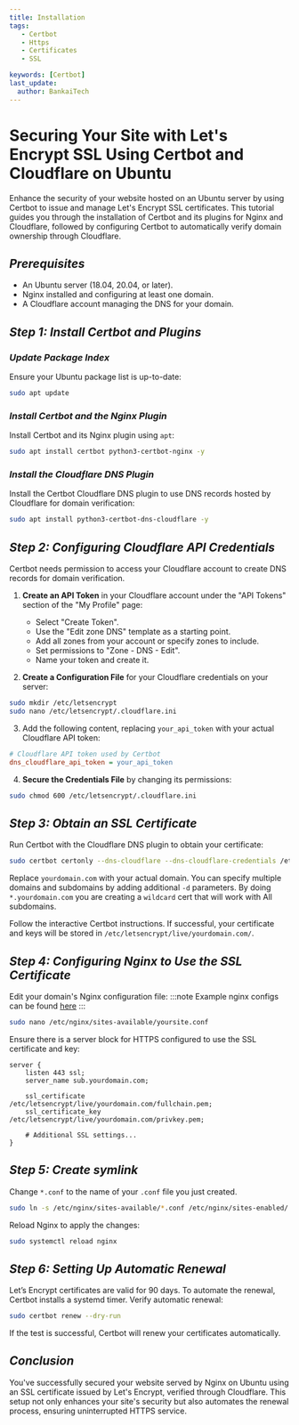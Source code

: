 ```yaml
---
title: Installation
tags:
   - Certbot
   - Https
   - Certificates
   - SSL

keywords: [Certbot]
last_update:
  author: BankaiTech
---
```



# **Securing Your Site with Let's Encrypt SSL Using Certbot and Cloudflare on Ubuntu**

Enhance the security of your website hosted on an Ubuntu server by using Certbot to issue and manage Let's Encrypt SSL certificates. This tutorial guides you through the installation of Certbot and its plugins for Nginx and Cloudflare, followed by configuring Certbot to automatically verify domain ownership through Cloudflare.

## ***Prerequisites***

- An Ubuntu server (18.04, 20.04, or later).
- Nginx installed and configuring at least one domain.
- A Cloudflare account managing the DNS for your domain.

## ***Step 1: Install Certbot and Plugins***

### *Update Package Index*

Ensure your Ubuntu package list is up-to-date:

```bash
sudo apt update
```

### *Install Certbot and the Nginx Plugin*

Install Certbot and its Nginx plugin using `apt`:

```bash
sudo apt install certbot python3-certbot-nginx -y
```

### *Install the Cloudflare DNS Plugin*

Install the Certbot Cloudflare DNS plugin to use DNS records hosted by Cloudflare for domain verification:

```bash
sudo apt install python3-certbot-dns-cloudflare -y
```

## ***Step 2: Configuring Cloudflare API Credentials***

Certbot needs permission to access your Cloudflare account to create DNS records for domain verification.

1. **Create an API Token** in your Cloudflare account under the "API Tokens" section of the "My Profile" page:
    - Select "Create Token".
    - Use the "Edit zone DNS" template as a starting point.
    - Add all zones from your account or specify zones to include.
    - Set permissions to "Zone - DNS - Edit".
    - Name your token and create it.

2. **Create a Configuration File** for your Cloudflare credentials on your server:

```bash
sudo mkdir /etc/letsencrypt
sudo nano /etc/letsencrypt/.cloudflare.ini
```

3. Add the following content, replacing `your_api_token` with your actual Cloudflare API token:

```ini
# Cloudflare API token used by Certbot
dns_cloudflare_api_token = your_api_token
```

4. **Secure the Credentials File** by changing its permissions:

```bash
sudo chmod 600 /etc/letsencrypt/.cloudflare.ini
```

## ***Step 3: Obtain an SSL Certificate***

Run Certbot with the Cloudflare DNS plugin to obtain your certificate:

```bash
sudo certbot certonly --dns-cloudflare --dns-cloudflare-credentials /etc/letsencrypt/.cloudflare.ini -d yourdomain.com -d *.yourdomain.com --preferred-challenges dns-01 --dns-cloudflare-propagation-seconds 60
```

Replace `yourdomain.com` with your actual domain. You can specify multiple domains and subdomains by adding additional `-d` parameters.
By doing `*.yourdomain.com` you are creating a `wildcard` cert that will work with All subdomains.

Follow the interactive Certbot instructions. If successful, your certificate and keys will be stored in `/etc/letsencrypt/live/yourdomain.com/`.

## ***Step 4: Configuring Nginx to Use the SSL Certificate***

Edit your domain's Nginx configuration file:
:::note
Example nginx configs can be found [here](https://docs.bankai-tech.com/Examples/Reverse%20Proxies/Nginx/)
:::
```bash
sudo nano /etc/nginx/sites-available/yoursite.conf
```

Ensure there is a server block for HTTPS configured to use the SSL certificate and key:

```nginx
server {
    listen 443 ssl;
    server_name sub.yourdomain.com;

    ssl_certificate /etc/letsencrypt/live/yourdomain.com/fullchain.pem;
    ssl_certificate_key /etc/letsencrypt/live/yourdomain.com/privkey.pem;

    # Additional SSL settings...
}
```

## ***Step 5: Create symlink***

Change `*.conf` to the name of your `.conf` file you just created.
```bash
sudo ln -s /etc/nginx/sites-available/*.conf /etc/nginx/sites-enabled/
```
Reload Nginx to apply the changes:

```bash
sudo systemctl reload nginx
```

## ***Step 6: Setting Up Automatic Renewal***

Let’s Encrypt certificates are valid for 90 days. To automate the renewal, Certbot installs a systemd timer. Verify automatic renewal:

```bash
sudo certbot renew --dry-run
```

If the test is successful, Certbot will renew your certificates automatically.

## ***Conclusion***

You've successfully secured your website served by Nginx on Ubuntu using an SSL certificate issued by Let's Encrypt, verified through Cloudflare. This setup not only enhances your site's security but also automates the renewal process, ensuring uninterrupted HTTPS service.

<BuyMeACoffeeButton />
